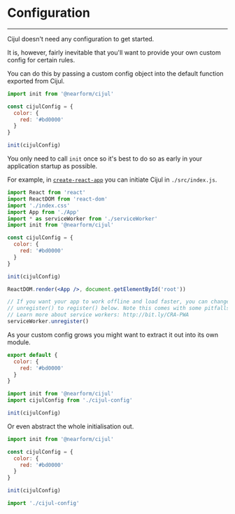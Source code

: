 # Configuration

---

Cijul doesn't need any configuration to get started.

It is, however, fairly inevitable that you'll want to provide your own custom config for certain rules.

You can do this by passing a custom config object into the default function exported from Cijul.

```js
import init from '@nearform/cijul'

const cijulConfig = {
  color: {
    red: '#bd0000'
  }
}

init(cijulConfig)
```

You only need to call `init` once so it's best to do so as early in your application startup as possible.

For example, in [`create-react-app`](https://github.com/facebook/create-react-app) you can initiate Cijul in `./src/index.js`.

```jsx
import React from 'react'
import ReactDOM from 'react-dom'
import './index.css'
import App from './App'
import * as serviceWorker from './serviceWorker'
import init from '@nearform/cijul'

const cijulConfig = {
  color: {
    red: '#bd0000'
  }
}

init(cijulConfig)

ReactDOM.render(<App />, document.getElementById('root'))

// If you want your app to work offline and load faster, you can change
// unregister() to register() below. Note this comes with some pitfalls.
// Learn more about service workers: http://bit.ly/CRA-PWA
serviceWorker.unregister()
```

As your custom config grows you might want to extract it out into its own module.

```js
export default {
  color: {
    red: '#bd0000'
  }
}
```

```js
import init from '@nearform/cijul'
import cijulConfig from './cijul-config'

init(cijulConfig)
```

Or even abstract the whole initialisation out.

```js
import init from '@nearform/cijul'

const cijulConfig = {
  color: {
    red: '#bd0000'
  }
}

init(cijulConfig)
```

```js
import './cijul-config'
```
